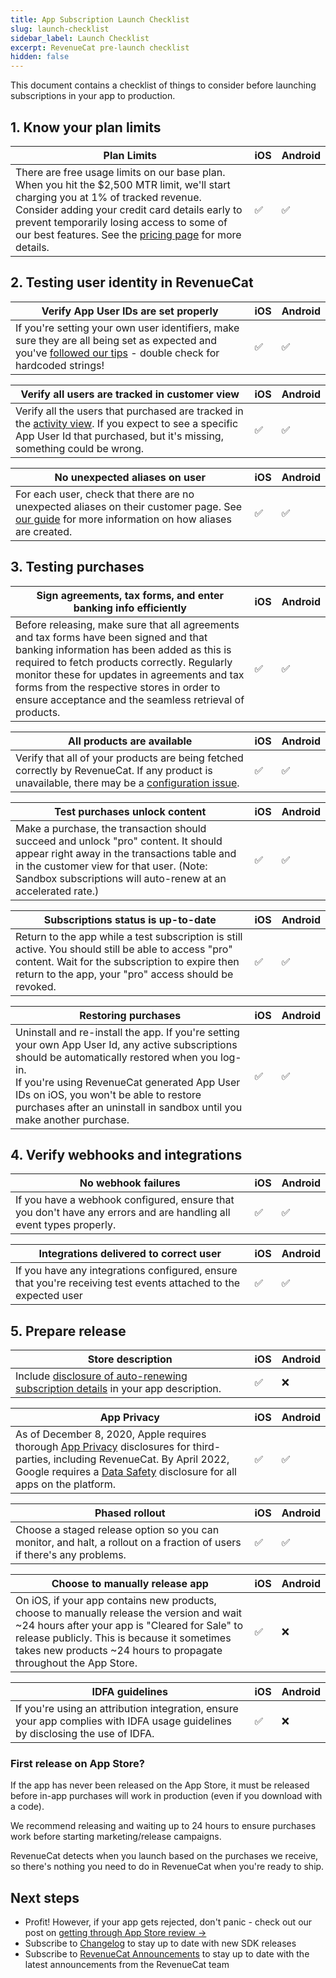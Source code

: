 ```yaml
---
title: App Subscription Launch Checklist
slug: launch-checklist
sidebar_label: Launch Checklist
excerpt: RevenueCat pre-launch checklist
hidden: false
---
```


This document contains a checklist of things to consider before launching subscriptions in your app to production.

## 1. Know your plan limits

| Plan Limits                                                                                                                                                                                                                                                                                                                        | iOS | Android |
| ---------------------------------------------------------------------------------------------------------------------------------------------------------------------------------------------------------------------------------------------------------------------------------------------------------------------------------- | --- | ------- |
| There are free usage limits on our base plan. When you hit the $2,500 MTR limit, we'll start charging you at 1% of tracked revenue. Consider adding your credit card details early to prevent temporarily losing access to some of our best features. See the [pricing page](https://www.revenuecat.com/pricing) for more details. | ✅  | ✅      |

## 2. Testing user identity in RevenueCat

| Verify App User IDs are set properly                                                                                                                                                                              | iOS | Android |
| ----------------------------------------------------------------------------------------------------------------------------------------------------------------------------------------------------------------- | --- | ------- |
| If you're setting your own user identifiers, make sure they are all being set as expected and you've [followed our tips](/customers/user-ids#tips-for-setting-app-user-ids) - double check for hardcoded strings! | ✅  | ✅      |

| Verify all users are tracked in customer view                                                                                                                                                                        | iOS | Android |
| -------------------------------------------------------------------------------------------------------------------------------------------------------------------------------------------------------------------- | --- | ------- |
| Verify all the users that purchased are tracked in the [activity view](https://app.revenuecat.com/activity). If you expect to see a specific App User Id that purchased, but it's missing, something could be wrong. | ✅  | ✅      |

| No unexpected aliases on user                                                                                                                                           | iOS | Android |
| ----------------------------------------------------------------------------------------------------------------------------------------------------------------------- | --- | ------- |
| For each user, check that there are no unexpected aliases on their customer page. See [our guide](/customers/user-ids) for more information on how aliases are created. | ✅  | ✅      |

## 3. Testing purchases

| Sign agreements, tax forms, and enter banking info efficiently                                                                                                                                                                                                                                                                               | iOS | Android |
| -------------------------------------------------------------------------------------------------------------------------------------------------------------------------------------------------------------------------------------------------------------------------------------------------------------------------------------------- | --- | ------- |
| Before releasing, make sure that all agreements and tax forms have been signed and that banking information has been added as this is required to fetch products correctly. Regularly monitor these for updates in agreements and tax forms from the respective stores in order to ensure acceptance and the seamless retrieval of products. | ✅  | ✅      |

| All products are available                                                                                                                                                                                                             | iOS | Android |
| -------------------------------------------------------------------------------------------------------------------------------------------------------------------------------------------------------------------------------------- | --- | ------- |
| Verify that all of your products are being fetched correctly by RevenueCat. If any product is unavailable, there may be a [configuration issue](https://www.revenuecat.com/blog/engineering/app-store-connect-in-app-purchase-guide/). | ✅  | ✅      |

| Test purchases unlock content                                                                                                                                                                                                                 | iOS | Android |
| --------------------------------------------------------------------------------------------------------------------------------------------------------------------------------------------------------------------------------------------- | --- | ------- |
| Make a purchase, the transaction should succeed and unlock "pro" content. It should appear right away in the transactions table and in the customer view for that user. (Note: Sandbox subscriptions will auto-renew at an accelerated rate.) | ✅  | ✅      |

| Subscriptions status is up-to-date                                                                                                                                                                              | iOS | Android |
| --------------------------------------------------------------------------------------------------------------------------------------------------------------------------------------------------------------- | --- | ------- |
| Return to the app while a test subscription is still active. You should still be able to access "pro" content. Wait for the subscription to expire then return to the app, your "pro" access should be revoked. | ✅  | ✅      |

| Restoring purchases                                                                                                                                                                                                                                                                                                      | iOS | Android |
| ------------------------------------------------------------------------------------------------------------------------------------------------------------------------------------------------------------------------------------------------------------------------------------------------------------------------ | --- | ------- |
| Uninstall and re-install the app. If you're setting your own App User Id, any active subscriptions should be automatically restored when you log-in.<br/>If you're using RevenueCat generated App User IDs on iOS, you won't be able to restore purchases after an uninstall in sandbox until you make another purchase. | ✅  | ✅      |

## 4. Verify webhooks and integrations

| No webhook failures                                                                                                | iOS | Android |
| ------------------------------------------------------------------------------------------------------------------ | --- | ------- |
| If you have a webhook configured, ensure that you don't have any errors and are handling all event types properly. | ✅  | ✅      |

| Integrations delivered to correct user                                                                          | iOS | Android |
| --------------------------------------------------------------------------------------------------------------- | --- | ------- |
| If you have any integrations configured, ensure that you're receiving test events attached to the expected user | ✅  | ✅      |

## 5. Prepare release

| Store description                                                                                                                              | iOS | Android |
| ---------------------------------------------------------------------------------------------------------------------------------------------- | --- | ------- |
| Include [disclosure of auto-renewing subscription details](https://www.revenuecat.com/blog/schedule-2-section-3-8-b/) in your app description. | ✅  | ❌      |

| App Privacy                                                                                                                                                                                                                                                                                                                                        | iOS | Android |
| -------------------------------------------------------------------------------------------------------------------------------------------------------------------------------------------------------------------------------------------------------------------------------------------------------------------------------------------------- | --- | ------- |
| As of December 8, 2020, Apple requires thorough [App Privacy](/platform-resources/apple-platform-resources/apple-app-privacy) disclosures for third-parties, including RevenueCat. By April 2022, Google requires a [Data Safety](/platform-resources/google-platform-resources/google-plays-data-safety) disclosure for all apps on the platform. | ✅  | ✅      |

| Phased rollout                                                                                                         | iOS | Android |
| ---------------------------------------------------------------------------------------------------------------------- | --- | ------- |
| Choose a staged release option so you can monitor, and halt, a rollout on a fraction of users if there's any problems. | ✅  | ✅      |

| Choose to manually release app                                                                                                                                                                                                                                  | iOS | Android |
| --------------------------------------------------------------------------------------------------------------------------------------------------------------------------------------------------------------------------------------------------------------- | --- | ------- |
| On iOS, if your app contains new products, choose to manually release the version and wait ~24 hours after your app is "Cleared for Sale" to release publicly. This is because it sometimes takes new products ~24 hours to propagate throughout the App Store. | ✅  | ❌      |

| IDFA guidelines                                                                                                                | iOS | Android |
| ------------------------------------------------------------------------------------------------------------------------------ | --- | ------- |
| If you're using an attribution integration, ensure your app complies with IDFA usage guidelines by disclosing the use of IDFA. | ✅  | ❌      |

### First release on App Store?

If the app has never been released on the App Store, it must be released before in-app purchases will work in production (even if you download with a code).

We recommend releasing and waiting up to 24 hours to ensure purchases work before starting marketing/release campaigns.

RevenueCat detects when you launch based on the purchases we receive, so there's nothing you need to do in RevenueCat when you're ready to ship.

## Next steps

- Profit! However, if your app gets rejected, don't panic - check out our post on [getting through App Store review →](https://medium.com/revenuecat-blog/getting-through-app-review-39ac50438c62)
- Subscribe to [Changelog](https://community.revenuecat.com/product-updates) to stay up to date with new SDK releases
- Subscribe to [RevenueCat Announcements](https://community.revenuecat.com/revenuecat-announcements-2) to stay up to date with the latest announcements from the RevenueCat team
